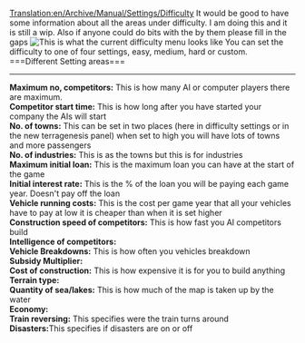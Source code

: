 [[Translation:en/Archive/Manual/Settings/Difficulty]]
{{en/Todo}}
It would be good to have some information about all the areas under difficulty. I am doing this and it is still a wip. Also if anyone could do bits with the {{en/Todo}} by them please fill in the gaps
[[File:en/Difficulty level setting screen.jpeg|center|frame|This is what the current difficulty menu looks like]]
You can set the difficulty to one of four settings, easy, medium, hard or custom.
<br>
===Different Setting areas===
------------------------------------------
<b>Maximum no, competitors:</b> This is how many AI or computer players there are maximum.
<br><b>Competitor start time:</b> This is how long after you have started your company the AIs will start
<br><b>No. of towns:</b> This can be set in two places (here in difficulty settings or in the new terragenesis panel) when set to high you will have lots of towns and more passengers
<br><b>No. of industries:</b> This is as the towns but this is for industries
<br><b>Maximum initial loan:</b> This is the maximum loan you can have at the start of the game
<br><b>Initial interest rate:</b> This is the % of the loan you will be paying each game year. Doesn't pay off the loan
<br><b>Vehicle running costs:</b> This is the cost per game year that all your vehicles have to pay at low it is cheaper than when it is set higher
<br><b>Construction speed of competitors:</b> This is how fast you AI competitors build
<br><b>Intelligence of competitors:</b>{{en/Todo}}
<br><b>Vehicle Breakdowns:</b> This is how often you vehicles breakdown
<br><b>Subsidy Multiplier:</b>{{en/Todo}}
<br><b>Cost of construction:</b> This is how expensive it is for you to build anything
<br><b>Terrain type:</b>{{en/Todo}}
<br><b>Quantity of sea/lakes:</b> This is how much of the map is taken up by the water
<br><b>Economy:</b> {{en/Todo}}
<br><b>Train reversing:</b> This specifies were the train turns around
<br><b>Disasters:</b>This specifies if disasters are on or off